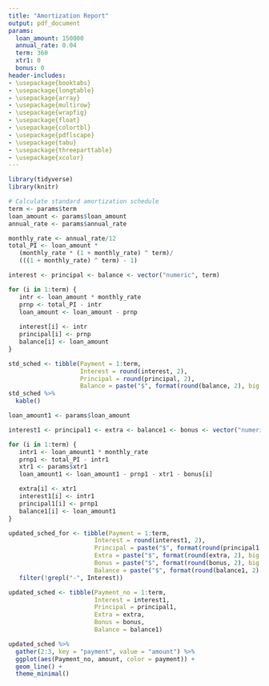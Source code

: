 ```yaml
---
title: "Amortization Report"
output: pdf_document
params:
  loan_amount: 150000
  annual_rate: 0.04
  term: 360
  xtr1: 0
  bonus: 0
header-includes:
- \usepackage{booktabs}
- \usepackage{longtable}
- \usepackage{array}
- \usepackage{multirow}
- \usepackage{wrapfig}
- \usepackage{float}
- \usepackage{colortbl}
- \usepackage{pdflscape}
- \usepackage{tabu}
- \usepackage{threeparttable}
- \usepackage{xcolor}
---
```


```r

library(tidyverse)
library(knitr)

# Calculate standard amortization schedule
term <- params$term
loan_amount <- params$loan_amount
annual_rate <- params$annual_rate

monthly_rate <- annual_rate/12
total_PI <- loan_amount * 
   (monthly_rate * (1 + monthly_rate) ^ term)/
   (((1 + monthly_rate) ^ term) - 1)

interest <- principal <- balance <- vector("numeric", term)

for (i in 1:term) {
   intr <- loan_amount * monthly_rate
   prnp <- total_PI - intr
   loan_amount <- loan_amount - prnp
   
   interest[i] <- intr
   principal[i] <- prnp
   balance[i] <- loan_amount
}

std_sched <- tibble(Payment = 1:term, 
                    Interest = round(interest, 2), 
                    Principal = round(principal, 2), 
                    Balance = paste("$", format(round(balance, 2), big.mark = ",")))
std_sched %>%
  kable()

loan_amount1 <- params$loan_amount

interest1 <- principal1 <- extra <- balance1 <- bonus <- vector("numeric", term)

for (i in 1:term) {
   intr1 <- loan_amount1 * monthly_rate
   prnp1 <- total_PI - intr1
   xtr1 <- params$xtr1
   loan_amount1 <- loan_amount1 - prnp1 - xtr1 - bonus[i]

   extra[i] <- xtr1
   interest1[i] <- intr1
   principal1[i] <- prnp1
   balance1[i] <- loan_amount1
}

updated_sched_for <- tibble(Payment = 1:term, 
                        Interest = round(interest1, 2), 
                        Principal = paste("$", format(round(principal1, 2), big.mark = ",")), 
                        Extra = paste("$", format(round(extra, 2), big.mark = ",")), 
                        Bonus = paste("$", format(round(bonus, 2), big.mark = ",")),
                        Balance = paste("$", format(round(balance1, 2), big.mark = ","))) %>%
   filter(!grepl("-", Interest))

updated_sched <- tibble(Payment_no = 1:term,
                        Interest = interest1,
                        Principal = principal1,
                        Extra = extra,
                        Bonus = bonus,
                        Balance = balance1)

updated_sched %>%
  gather(2:3, key = "payment", value = "amount") %>%
  ggplot(aes(Payment_no, amount, color = payment)) +
  geom_line() +
  theme_minimal()
```